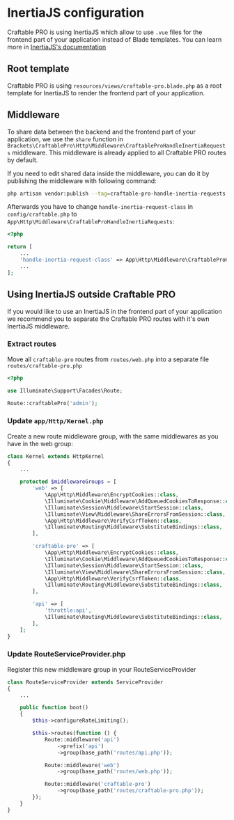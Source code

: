 # InertiaJS configuration

Craftable PRO is using InertiaJS which allow to use `.vue` files for the frontend part of your application instead of Blade templates. You can learn more in [InertiaJS's documentation](https://inertiajs.com/)

## Root template

Craftable PRO is using `resources/views/craftable-pro.blade.php` as a root template for InertiaJS to render the frontend part of your application.

## Middleware

To share data between the backend and the frontend part of your application, we use the `share` function in `Brackets\CraftablePro\Http\Middleware\CraftableProHandleInertiaRequests` middleware. This middleware is already applied to all Craftable PRO routes by default.

If you need to edit shared data inside the middleware, you can do it by publishing the middleware with following command:

```bash
php artisan vendor:publish --tag=craftable-pro-handle-inertia-requests
```

Afterwards you have to change `handle-inertia-request-class` in `config/craftable.php` to `App\Http\Middleware\CraftableProHandleInertiaRequests`:

```php filename="config/craftable-pro.php" {5}
<?php

return [
    ...
    'handle-inertia-request-class' => App\Http\Middleware\CraftableProHandleInertiaRequests::class,
    ...
];
```

## Using InertiaJS outside Craftable PRO

If you would like to use an InertiaJS in the frontend part of your application we recommend you to separate the Craftable PRO routes with it's own InertiaJS middleware.

<div className="steps-container">

### Extract routes

Move all `craftable-pro` routes from `routes/web.php` into a separate file `routes/craftable-pro.php`

```php filename="routes/craftable-pro.php" copy
<?php

use Illuminate\Support\Facades\Route;

Route::craftablePro('admin');
```

### Update `app/Http/Kernel.php`

Create a new route middleware group, with the same middlewares as you have in the web group:

```php filename="Kernel.php" {15-22}
class Kernel extends HttpKernel
{
    ...

    protected $middlewareGroups = [
        'web' => [
            \App\Http\Middleware\EncryptCookies::class,
            \Illuminate\Cookie\Middleware\AddQueuedCookiesToResponse::class,
            \Illuminate\Session\Middleware\StartSession::class,
            \Illuminate\View\Middleware\ShareErrorsFromSession::class,
            \App\Http\Middleware\VerifyCsrfToken::class,
            \Illuminate\Routing\Middleware\SubstituteBindings::class,
        ],

        'craftable-pro' => [
            \App\Http\Middleware\EncryptCookies::class,
            \Illuminate\Cookie\Middleware\AddQueuedCookiesToResponse::class,
            \Illuminate\Session\Middleware\StartSession::class,
            \Illuminate\View\Middleware\ShareErrorsFromSession::class,
            \App\Http\Middleware\VerifyCsrfToken::class,
            \Illuminate\Routing\Middleware\SubstituteBindings::class,
        ],

        'api' => [
            'throttle:api',
            \Illuminate\Routing\Middleware\SubstituteBindings::class,
        ],
    ];
}
```

### Update RouteServiceProvider.php

Register this new middleware group in your RouteServiceProvider

```php filename="RouteServiceProvider.php" {17-18}
class RouteServiceProvider extends ServiceProvider
{
    ...

    public function boot()
    {
        $this->configureRateLimiting();

        $this->routes(function () {
            Route::middleware('api')
                ->prefix('api')
                ->group(base_path('routes/api.php'));

            Route::middleware('web')
                ->group(base_path('routes/web.php'));

            Route::middleware('craftable-pro')
                ->group(base_path('routes/craftable-pro.php'));
        });
    }
}
```

</div>
